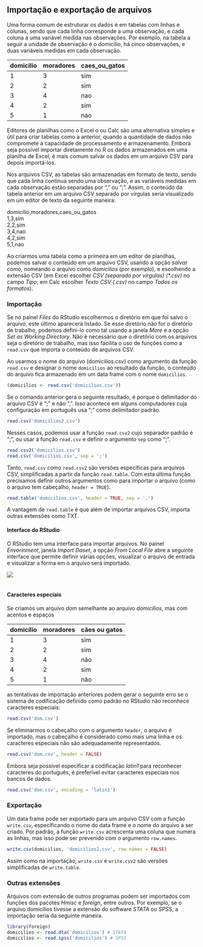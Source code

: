 ## Importação e exportação de arquivos

Uma forma comum de estruturar os dados é em tabelas com linhas e colunas, sendo que cada linha corresponde a uma observação, e cada coluna a uma variável medida nas observações. Por exemplo, na tabela a seguir a unidade de observação é o domicílio, há cinco observações, e duas variáveis medidas em cada observação.


| domicilio | moradores | caes\_ou\_gatos |
|---|---|---|
| 1 | 3 | sim |
| 2 | 2 | sim |
| 3 | 4 | nao |
| 4 | 2 | sim |
| 5 | 1 | nao |

Editores de planilhas como o Excel o ou Calc são uma alternativa simples e útil para criar tabelas como a anterior, quando a quantidade de dados não compromete a capacidade de processamento e armazenamento. Embora seja possível importar diretamente no R os dados armazenados em uma planilha de Excel, é mais comum salvar os dados em um arquivo CSV para depois importá-los.

Nos arquivos CSV, as tabelas são armazenadas em formato de texto, sendo que cada linha continua sendo uma observação, e as variáveis medidas em cada observação estão separadas por "," ou ";". Assim, o conteúdo da tabela anterior em um arquivo CSV separado por vírgulas seria visualizado em um editor de texto da seguinte maneira:

domicilio,moradores,caes\_ou\_gatos  
1,3,sim  
2,2,sim  
3,4,nao  
4,2,sim  
5,1,nao  

Ao criarmos uma tabela como a primeira em um editor de planilhas, podemos salvar o conteúdo em um arquivo CSV, usando a opção *salvar como*, nomeando o arquivo como *domicilios* (por exemplo), e escolhendo a extensão CSV (em Excel escolher *CSV (separado por vírgulas) (\*.csv)* no campo *Tipo*; em Calc escolher *Texto CSV (.csv)* no campo *Todos os formatos*).  

### Importação

Se no painel *Files* do RStudio escolhermos o diretório em que foi salvo o arquivo, este último aparecerá listado. Se esse diretório não for o diretório de trabalho, podemos defini-lo como tal usando a janela *More* e a opção *Set as Working Directory*. Não é necessário que o diretório com os arquivos seja o diretório de trabalho, mas isso facilita o uso de funções como a `read.csv` que importa o conteúdo de arquivos CSV.  

Ao usarmos o nome do arquivo (domicilios.csv) como argumento da função `read.csv` e designar o nome `domicilios` ao resultado da função, o conteúdo do arquivo fica armazenado em um data frame com o nome `domicilios`.

```r
(domicilios <- read.csv('domicilios.csv'))
```

Se o comando anterior gera o seguinte resultado, é porque o delimitador do arquivo CSV é ";" e não ",". Isso acontece em alguns computadores cuja configuração em português usa ";" como delimitador padrão. 

```r
read.csv('domicilios2.csv')
```

Nesses casos, podemos usar a função `read.csv2` cujo separador padrão é ";", ou usar a função `read.csv` e definir  o argumento `sep` como ";".

```r
read.csv2('domicilios.csv')
read.csv('domicilios.csv', sep = ';')
```

Tanto, `read.csv` como `read.csv2` são versões específicas para arquivos CSV, simplificadas a partir da função `read.table`. Com esta última função precisamos definir outros argumentos como para importar o arquivo (como o arquivo tem cabeçalho, `header = TRUE`).  

```r
read.table('domicilios.csv', header = TRUE, sep = ',')
```

A vantagem de `read.table` é que além de importar arquivos CSV, importa outras extensões como TXT.  

#### Interface do RStudio

O RStudio tem uma interface para importar arquivos. No painel *Envorinment*, janela *Import Daset*, a opção *From Local File* abre a seguinte interface que permite definir várias opções, visualizar o arquivo de entrada e visualizar a forma em o arquivo será importado.  

![](figure/rstudio40.png)  
<br>

#### Caracteres especiais

Se criamos um arquivo *dom* semelhante ao arquivo *domicilios*, mas com acentos e espaços  

| domicílio | moradores | cães ou gatos |
|---|---|---|
| 1 | 3 | sim |
| 2 | 2 | sim |
| 3 | 4 | não |
| 4 | 2 | sim |
| 5 | 1 | não |

as tentativas de importação anteriores podem gerar o seguinte erro se o sistema de codificação definido como padrão no RStudio não reconhece caracteres especiais:

```r
read.csv('dom.csv')
```

Se eliminarmos o cabeçalho com o argumento `header`, o arquivo é importado, mas o cabeçalho é considerado como mais uma linha e os caracteres especiais não são adequadamente representados.  

```r
read.csv('dom.csv', header = FALSE)
```

Embora seja possível especificar a codificação *latin1* para reconhecer caracteres do português, é preferível evitar caracteres especiais nos bancos de dados.  

```r
read.csv('dom.csv', encoding = 'latin1')
```

### Exportação

Um data frame pode ser exportado para um arquivo CSV com a função `write.csv`, especificando o nome do data frame e o nome do arquivo a ser criado. Por padrão, a função `write.csv` acrescenta uma coluna que numera as linhas, mas isso pode ser prevenido com o argumento `row.names`.
```r
write.csv(domicilios, 'domicilios2.csv', row.names = FALSE)
```

Assim como na importação, `write.csv` e `write.csv2` são versões simplificadas de `write.table`.  

### Outras extensões

Arquivos com extensão de outros programas podem ser importados com funções dos pacotes *Hmisc* e *foreign*, entre outros. Por exemplo, se o arquivo domicílios tivesse a extensão do software *STATA* ou *SPSS*, a importação seria da seguinte maneira.

```r
library(foreign)
domicilios <- read.dta('domicilios') # STATA
domicilios <- read.spss('domicilios') # SPSS
```
